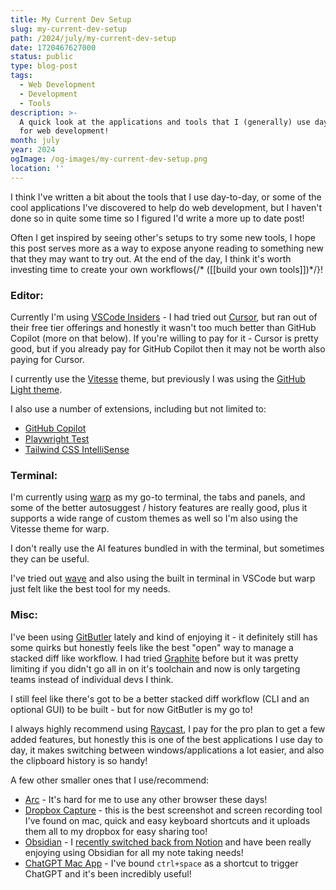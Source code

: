 ```yaml
---
title: My Current Dev Setup
slug: my-current-dev-setup
path: /2024/july/my-current-dev-setup
date: 1720467627000
status: public
type: blog-post
tags:
  - Web Development
  - Development
  - Tools
description: >-
  A quick look at the applications and tools that I (generally) use day to day
  for web development!
month: july
year: 2024
ogImage: /og-images/my-current-dev-setup.png
location: ''
---
```



I think I've written a bit about the tools that I use day-to-day, or some of the cool applications I've discovered to help do web development, but I haven't done so in quite some time so I figured I'd write a more up to date post!

Often I get inspired by seeing other's setups to try some new tools, I hope this post serves more as a way to expose anyone reading to something new that they may want to try out. At the end of the day, I think it's worth investing time to create your own workflows{/* ([[build your own tools]])*/}!

### Editor:

Currently I'm using [VSCode Insiders](https://code.visualstudio.com/insiders/) - I had tried out [Cursor](https://www.cursor.com/), but ran out of their free tier offerings and honestly it wasn't too much better than GitHub Copilot (more on that below). If you're willing to pay for it - Cursor is pretty good, but if you already pay for GitHub Copilot then it may not be worth also paying for Cursor.

I currently use the [Vitesse](https://vscodethemes.com/e/antfu.theme-vitesse/vitesse-dark-soft?language=javascript) theme, but previously I was using the [GitHub Light theme](https://vscodethemes.com/e/github.github-vscode-theme/github-light-default?language=javascript).

I also use a number of extensions, including but not limited to:

- [GitHub Copilot](https://marketplace.visualstudio.com/items?itemName=GitHub.copilot)
- [Playwright Test](https://marketplace.visualstudio.com/items?itemName=ms-playwright.playwright)
- [Tailwind CSS IntelliSense](https://marketplace.visualstudio.com/items?itemName=bradlc.vscode-tailwindcss)

### Terminal:

I'm currently using [warp](https://warp.dev) as my go-to terminal, the tabs and panels, and some of the better autosuggest / history features are really good, plus it supports a wide range of custom themes as well so I'm also using the Vitesse theme for warp.

I don't really use the AI features bundled in with the terminal, but sometimes they can be useful.

I've tried out [wave](https://waveterm.dev/) and also using the built in terminal in VSCode but warp just felt like the best tool for my needs.

### Misc:

I've been using [GitButler](https://gitbutler.com/) lately and kind of enjoying it - it definitely still has some quirks but honestly feels like the best "open" way to manage a stacked diff like workflow. I had tried [Graphite](https://graphite.dev/) before but it was pretty limiting if you didn't go all in on it's toolchain and now is only targeting teams instead of individual devs I think.

I still feel like there's got to be a better stacked diff workflow (CLI and an optional GUI) to be built - but for now GitButler is my go to!

I always highly recommend using [Raycast](https://www.raycast.com/), I pay for the pro plan to get a few added features, but honestly this is one of the best applications I use day to day, it makes switching between windows/applications a lot easier, and also the clipboard history is so handy!

A few other smaller ones that I use/recommend:

- [Arc](https://arc.net) - It's hard for me to use any other browser these days!
- [Dropbox Capture](https://capture.dropbox.com) - this is the best screenshot and screen recording tool I've found on mac, quick and easy keyboard shortcuts and it uploads them all to my dropbox for easy sharing too!
- [Obsidian](https://obsidian.md/) - I [recently switched back from Notion](/2024/july/switching-back-to-obsidian) and have been really enjoying using Obsidian for all my note taking needs!
- [ChatGPT Mac App](https://openai.com/chatgpt/mac/) - I've bound `ctrl+space` as a shortcut to trigger ChatGPT and it's been incredibly useful!


